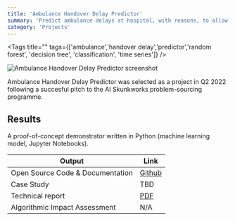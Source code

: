```yaml
---
title: 'Ambulance Handover Delay Predictor'
summary: 'Predict ambulance delays at hospital, with reasons, to allow them to influence hospitals'' behaviour to mitigate against queues before they happen.'
category: 'Projects'
---
```


<Tags title="" tags={['ambulance','handover delay','predictor','random forest', 'decision tree', 'classification', 'time series']} />

![Ambulance Handover Delay Predictor screenshot](images/ambulance-delay-predictor.png)

Ambulance Handover Delay Predictor was selected as a project in Q2 2022 following a succesful pitch to the AI Skunkworks problem-sourcing programme.

## Results

A proof-of-concept demonstrator written in Python (machine learning model, Jupyter Notebooks).

Output|Link
---|---
Open Source Code & Documentation|[Github](https://github.com/nhsx/skunkworks-ambulance-queueing-prediction)
Case Study|TBD
Technical report|[PDF](https://github.com/nhsx/skunkworks-ambulance-queueing-prediction/raw/main/docs/ambulance-queueing-prediction-technical-report.pdf)
Algorithmic Impact Assessment|N/A